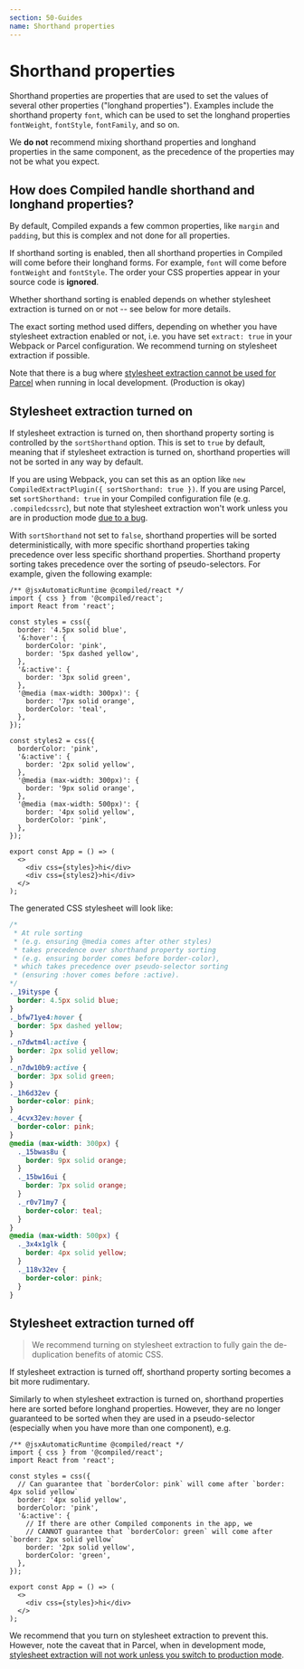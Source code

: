 ```yaml
---
section: 50-Guides
name: Shorthand properties
---
```


# Shorthand properties

Shorthand properties are properties that are used to set the values of several other properties ("longhand properties"). Examples include the shorthand property `font`, which can be used to set the longhand properties `fontWeight`, `fontStyle`, `fontFamily`, and so on.

We **do not** recommend mixing shorthand properties and longhand properties in the same component, as the precedence of the properties may not be what you expect.

## How does Compiled handle shorthand and longhand properties?

By default, Compiled expands a few common properties, like `margin` and `padding`, but this is complex and not done for all properties.

If shorthand sorting is enabled, then all shorthand properties in Compiled will come before their longhand forms. For example, `font` will come before `fontWeight` and `fontStyle`. The order your CSS properties appear in your source code is **ignored**.

Whether shorthand sorting is enabled depends on whether stylesheet extraction is turned on or not -- see below for more details.

The exact sorting method used differs, depending on whether you have stylesheet extraction enabled or not, i.e. you have set `extract: true` in your Webpack or Parcel configuration. We recommend turning on stylesheet extraction if possible.

Note that there is a bug where [stylesheet extraction cannot be used for Parcel](https://github.com/atlassian-labs/compiled/issues/1306) when running in local development. (Production is okay)

## Stylesheet extraction turned on

If stylesheet extraction is turned on, then shorthand property sorting is controlled by the `sortShorthand` option. This is set to `true` by default, meaning that if stylesheet extraction is turned on, shorthand properties will not be sorted in any way by default.

If you are using Webpack, you can set this as an option like `new CompiledExtractPlugin({ sortShorthand: true })`. If you are using Parcel, set `sortShorthand: true` in your Compiled configuration file (e.g. `.compiledcssrc`), but note that stylesheet extraction won't work unless you are in production mode [due to a bug](https://github.com/atlassian-labs/compiled/issues/1306).

With `sortShorthand` not set to `false`, shorthand properties will be sorted deterministically, with more specific shorthand properties taking precedence over less specific shorthand properties. Shorthand property sorting takes precedence over the sorting of pseudo-selectors. For example, given the following example:

```tsx
/** @jsxAutomaticRuntime @compiled/react */
import { css } from '@compiled/react';
import React from 'react';

const styles = css({
  border: '4.5px solid blue',
  '&:hover': {
    borderColor: 'pink',
    border: '5px dashed yellow',
  },
  '&:active': {
    border: '3px solid green',
  },
  '@media (max-width: 300px)': {
    border: '7px solid orange',
    borderColor: 'teal',
  },
});

const styles2 = css({
  borderColor: 'pink',
  '&:active': {
    border: '2px solid yellow',
  },
  '@media (max-width: 300px)': {
    border: '9px solid orange',
  },
  '@media (max-width: 500px)': {
    border: '4px solid yellow',
    borderColor: 'pink',
  },
});

export const App = () => (
  <>
    <div css={styles}>hi</div>
    <div css={styles2}>hi</div>
  </>
);
```

The generated CSS stylesheet will look like:

```css
/*
 * At rule sorting
 * (e.g. ensuring @media comes after other styles)
 * takes precedence over shorthand property sorting
 * (e.g. ensuring border comes before border-color),
 * which takes precedence over pseudo-selector sorting
 * (ensuring :hover comes before :active).
*/
._19ityspe {
  border: 4.5px solid blue;
}
._bfw71ye4:hover {
  border: 5px dashed yellow;
}
._n7dwtm4l:active {
  border: 2px solid yellow;
}
._n7dw10b9:active {
  border: 3px solid green;
}
._1h6d32ev {
  border-color: pink;
}
._4cvx32ev:hover {
  border-color: pink;
}
@media (max-width: 300px) {
  ._15bwas8u {
    border: 9px solid orange;
  }
  ._15bw16ui {
    border: 7px solid orange;
  }
  ._r0v71my7 {
    border-color: teal;
  }
}
@media (max-width: 500px) {
  ._3x4x1glk {
    border: 4px solid yellow;
  }
  ._118v32ev {
    border-color: pink;
  }
}
```

## Stylesheet extraction turned off

> We recommend turning on stylesheet extraction to fully gain the de-duplication benefits of atomic CSS.

If stylesheet extraction is turned off, shorthand property sorting becomes a bit more rudimentary.

Similarly to when stylesheet extraction is turned on, shorthand properties here are sorted before longhand properties. However, they are no longer guaranteed to be sorted when they are used in a pseudo-selector (especially when you have more than one component), e.g.

```tsx
/** @jsxAutomaticRuntime @compiled/react */
import { css } from '@compiled/react';
import React from 'react';

const styles = css({
  // Can guarantee that `borderColor: pink` will come after `border: 4px solid yellow`
  border: '4px solid yellow',
  borderColor: 'pink',
  '&:active': {
    // If there are other Compiled components in the app, we
    // CANNOT guarantee that `borderColor: green` will come after `border: 2px solid yellow`
    border: '2px solid yellow',
    borderColor: 'green',
  },
});

export const App = () => (
  <>
    <div css={styles}>hi</div>
  </>
);
```

We recommend that you turn on stylesheet extraction to prevent this. However, note the caveat that in Parcel, when in development mode, [stylesheet extraction will not work unless you switch to production mode](https://github.com/atlassian-labs/compiled/issues/1306).
